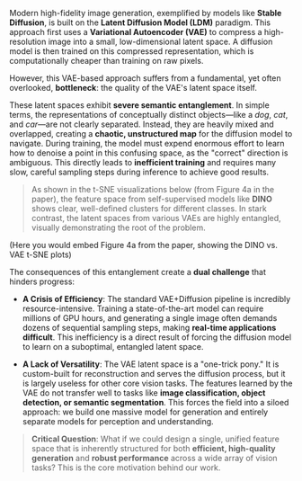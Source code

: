 Modern high-fidelity image generation, exemplified by models like **Stable Diffusion**, is built on the **Latent Diffusion Model (LDM)** paradigm. This approach first uses a **Variational Autoencoder (VAE)** to compress a high-resolution image into a small, low-dimensional latent space. A diffusion model is then trained on this compressed representation, which is computationally cheaper than training on raw pixels.

However, this VAE-based approach suffers from a fundamental, yet often overlooked, **bottleneck**: the quality of the VAE's latent space itself.

These latent spaces exhibit **severe semantic entanglement**. In simple terms, the representations of conceptually distinct objects—like a *dog*, *cat*, and *car*—are not clearly separated. Instead, they are heavily mixed and overlapped, creating a **chaotic, unstructured map** for the diffusion model to navigate. During training, the model must expend enormous effort to learn how to denoise a point in this confusing space, as the "correct" direction is ambiguous. This directly leads to **inefficient training** and requires many slow, careful sampling steps during inference to achieve good results.

> As shown in the t-SNE visualizations below (from Figure 4a in the paper), the feature space from self-supervised models like **DINO** shows clear, well-defined clusters for different classes. In stark contrast, the latent spaces from various VAEs are highly entangled, visually demonstrating the root of the problem.

(Here you would embed Figure 4a from the paper, showing the DINO vs. VAE t-SNE plots)

The consequences of this entanglement create a **dual challenge** that hinders progress:

- **A Crisis of Efficiency**: The standard VAE+Diffusion pipeline is incredibly resource-intensive. Training a state-of-the-art model can require millions of GPU hours, and generating a single image often demands dozens of sequential sampling steps, making **real-time applications difficult**. This inefficiency is a direct result of forcing the diffusion model to learn on a suboptimal, entangled latent space.

- **A Lack of Versatility**: The VAE latent space is a "one-trick pony." It is custom-built for reconstruction and serves the diffusion process, but it is largely useless for other core vision tasks. The features learned by the VAE do not transfer well to tasks like **image classification, object detection, or semantic segmentation**. This forces the field into a siloed approach: we build one massive model for generation and entirely separate models for perception and understanding.

> **Critical Question**: What if we could design a single, unified feature space that is inherently structured for both **efficient, high-quality generation** and **robust performance** across a wide array of vision tasks? This is the core motivation behind our work.